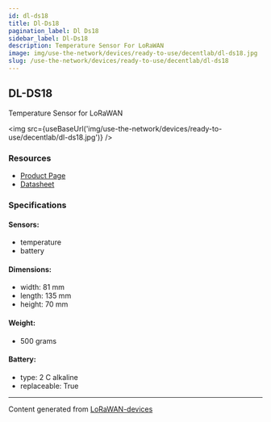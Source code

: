 ```yaml
---
id: dl-ds18
title: Dl-Ds18
pagination_label: Dl Ds18
sidebar_label: Dl-Ds18
description: Temperature Sensor For LoRaWAN
image: img/use-the-network/devices/ready-to-use/decentlab/dl-ds18.jpg
slug: /use-the-network/devices/ready-to-use/decentlab/dl-ds18
---
```



## DL-DS18

Temperature Sensor for LoRaWAN

<img src={useBaseUrl('img/use-the-network/devices/ready-to-use/decentlab/dl-ds18.jpg')} />

### Resources

- [Product Page](https://www.decentlab.com/products/temperature-sensor-for-lorawan)
- [Datasheet](https://cdn.decentlab.com/download/datasheets/Decentlab-DL-DS18-datasheet.pdf)

### Specifications

#### Sensors:

- temperature
- battery

#### Dimensions:

- width: 81 mm
- length: 135 mm
- height: 70 mm

#### Weight:

- 500 grams

#### Battery:

- type: 2 C alkaline
- replaceable: True

---

Content generated from [LoRaWAN-devices](https://github.com/TheThingsNetwork/lorawan-devices)
